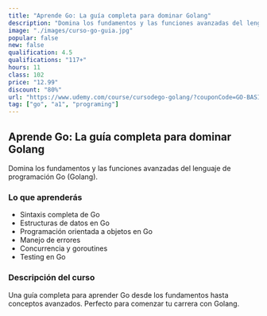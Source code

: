 ```yaml
---
title: "Aprende Go: La guía completa para dominar Golang"
description: "Domina los fundamentos y las funciones avanzadas del lenguaje de programación Go (Golang)"
image: "./images/curso-go-guia.jpg"
popular: false
new: false
qualification: 4.5
qualifications: "117+"
hours: 11
class: 102
price: "12.99"
discount: "80%"
url: "https://www.udemy.com/course/cursodego-golang/?couponCode=GO-BASIC-RC"
tag: ["go", "a1", "programing"]
---
```


## Aprende Go: La guía completa para dominar Golang

Domina los fundamentos y las funciones avanzadas del lenguaje de programación Go (Golang).

### Lo que aprenderás

- Sintaxis completa de Go
- Estructuras de datos en Go
- Programación orientada a objetos en Go
- Manejo de errores
- Concurrencia y goroutines
- Testing en Go

### Descripción del curso

Una guía completa para aprender Go desde los fundamentos hasta conceptos avanzados. Perfecto para comenzar tu carrera con Golang.
